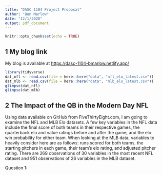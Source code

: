 ```yaml
---
title: "DASC 1104 Project Proposal"
author: "Ben Marlow"
date: "12/1/2020"
output: pdf_document
---
```


```r
knitr::opts_chunk$set(echo = TRUE)
```

## 1    My blog link
My blog is available at [https://dasc-1104-bmarlow.netlify.app/]() 

```r
library(tidyverse)
dat_nfl <- read.csv(file = here::here("data", "nfl_elo_latest.csv"))
dat_mlb <- read.csv(file = here::here("data", "mlb_elo_latest.csv"))
glimpse(dat_nfl)
glimpse(dat_mlb)
```

## 2    The Impact of the QB in the Modern Day NFL

Using data available on GitHub from FiveThirtyEight.com, I am going to examine the NFL and MLB Elo datasets. A few key variables in the NFL data include the final score of both teams in their respective games, the quarterback elo and value ratings before and after the game, and the elo win probability for either team. When looking at the MLB data, variables to heavily consider here are as follows: runs scored for both teams, the starting pitchers in each game, their team's elo rating, and adjusted pitcher rating. There are 269 observations of 30 variables in the most recent NFL dataset and 951 observations of 26 variables in the MLB dataset.

Question 1: 

